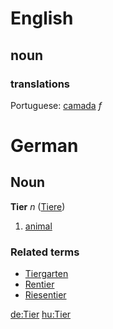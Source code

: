 =English=
==noun==
===translations===
Portuguese: [[camada]] ''f''

=German=
==Noun==
'''Tier''' ''n'' ([[Tiere]])

# [[animal]]

===Related terms===
*[[Tiergarten]]
*[[Rentier]]
*[[Riesentier]]

[[de:Tier]]
[[hu:Tier]]